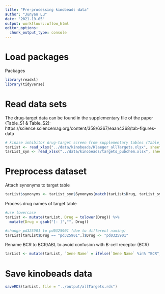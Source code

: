 ```yaml
---
title: "Pre-processing kinobeads data"
author: "Junyan Lu"
date: "2021-10-05"
output: workflowr::wflow_html
editor_options:
  chunk_output_type: console
---
```


# Load packages

Packages
```r
library(readxl)
library(tidyverse)
```

# Read data sets
The drug-target data can be found in the supplementary file of the paper (Table_S1 & Table_S2):
https://science.sciencemag.org/content/358/6367/eaan4368/tab-figures-data


```r
# kinase inhibitor drug-target screen from supplementary tables (Table_S1 & Table_S2)
tarList <- read_xlsx("../data/kinobeads/Klaeger_allTargets.xlsx", sheet = "Kinobeads")
tarList_syn <- read_xlsx("../data/kinobeads/targets_pubchem.xlsx", sheet = "Inhibitor annotation", col_names = TRUE) 
```

# Preprocess dataset

Attach synonyms to target table
```r
tarList$synonyms <- tarList_syn$Synonyms[match(tarList$Drug, tarList_syn$Drug)]
```

Process drug names of target table
```r
#use lowercase
tarList <- mutate(tarList, Drug = tolower(Drug)) %>%
  mutate(Drug = gsub("[- ]","", Drug))

#change pd325901 to pd0325901 (due to different naming)
tarList[tarList$Drug == "pd325901",]$Drug <- "pd0325901"
```

Rename BCR to BCR/ABL to avoid confusion with B-cell receptor (BCR)
```r
tarList <- mutate(tarList, `Gene Name` = ifelse(`Gene Name` %in% "BCR", "BCR/ABL", `Gene Name`))
```


# Save kinobeads data
```r
saveRDS(tarList, file = "../output/allTargets.rds")
```


